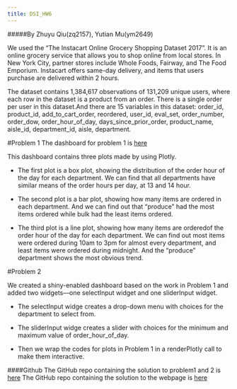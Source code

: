 ```yaml
---
title: DSI_HW6
---
```


#####By Zhuyu Qiu(zq2157), Yutian Mu(ym2649)


We used the “The Instacart Online Grocery Shopping Dataset 2017”. It is an online grocery service that allows you to shop online from local stores. In New York City, partner stores include Whole Foods, Fairway, and The Food Emporium. Instacart offers same-day delivery, and items that users purchase are delivered within 2 hours.

The dataset contains 1,384,617 observations of 131,209 unique users, where each row in the dataset is a product from an order. There is a single order per user in this dataset.And there are 15 variables in this dataset: order_id, product_id, add_to_cart_order, reordered, user_id, eval_set, order_number, order_dow, order_hour_of_day, days_since_prior_order, product_name, aisle_id, department_id, aisle, department.

#Problem 1
The dashboard for problem 1 is [here](p1_dashboard.html) 

This dashboard contains three plots made by using Plotly.

- The first plot is a box plot, showing the distribution of the order hour of the day for each department. We can find that all departments have similar means of the order hours per day, at 13 and 14 hour.

- The second plot is a bar plot, showing how many items are ordered in each department. And we can find out that "produce" had the most items ordered while bulk had the least items ordered. 

- The third plot is a line plot, showing how many items are orderedof the order hour of the day for each department. We can find out most items were ordered during 10am to 3pm for almost every department, and least items were ordered during midnight. And the "produce" department shows the most obvious trend.

#Problem 2

We created a shiny-enabled dashboard based on the work in Problem 1 and added two widgets---one selectInput widget and one sliderInput widget. 

- The selectInput widge creates a drop-down menu with choices for the department to select from. 

- The sliderInput widge creates a slider with choices for the minimum and maximum value of order_hour_of_day.

- Then we wrap the codes for plots in Problem 1 in a renderPlotly call to make them interactive. 

####Github
The GitHub repo containing the solution to problem1 and 2 is [here](https://github.com/yutianmm/p8105_hw6_ym2649)
The GitHub repo containing the solution to the webpage is [here](https://github.com/ZhuyuQ/hw6_web)


